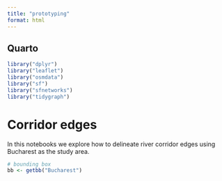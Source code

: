```yaml
---
title: "prototyping"
format: html
---
```


## Quarto

```r
library("dplyr")
library("leaflet")
library("osmdata")
library("sf")
library("sfnetworks")
library("tidygraph")
```
# Corridor edges

In this notebooks we explore how to delineate river corridor edges using Bucharest as the study area.

```r
# bounding box
bb <- getbb("Bucharest")
```

